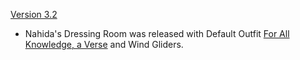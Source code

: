 {{Change History/Header}}
[[Version 3.2]]
* Nahida's Dressing Room was released with Default Outfit [[For All Knowledge, a Verse]] and Wind Gliders.